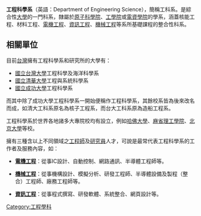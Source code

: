 {{Infobox University Department
|名称              =國立清華大學工程與系統科學系 
|其他名称        =
|徽标              =
|徽标说明        =
|图像名称        =
|图像大小        =
|图像说明        =
|拉丁名称        =
|隶属              =國立清華大學原子科學院
|建立时间        =1964年
|关闭时间        =
|类型              =學系
|下属              =
|主管官员        =
|主席              =
|院长              =
 |常务副院长     =
 |副院长           = 
 |系主任           =巫勇賢
 |所长              =
 |部长              =
 |主任              =
 |党委书记        =
 |头衔              =
 |头衔人名        =
 |教师              =40人（2017年8月）
 |员工              =
 |学生              =669人（2017年3月）
 |本科生           =405人（2017年3月）
 |研究生           =264人（2017年3月）
 |博士生           =106人（2017年3月）
 |其他学生        =
 |地址              =新竹市東區光復路二段101號
 |国家              ={{ROC-TWN}}
 |省                 =臺灣省
 |市                 =新竹市
 |坐标              =
 |网址              =http://ess.web.nthu.edu.tw
 |标志              =
 |脚注              =
 |會友人數            =
}}
{{Infobox University Department
 |名称              =國立成功大學工程科學系
 |其他名称        =
 |徽标              =
 |徽标说明        =
 |图像名称        =
 |图像大小        =
 |图像说明        =
 |拉丁名称        =
 |隶属              =國立成功大學工學院
 |建立时间        =1965年
 |关闭时间        =
 |类型              =學系
 |下属              =
 |主管官员        =
 |主席              =
 |院长              =
 |常务副院长     =
 |副院长           = 
 |系主任           =潘文峰
 |所长              =
 |部长              =
 |主任              =
 |党委书记        =
 |头衔              =
 |头衔人名        =
 |教师              =23人（2017年8月）
 |员工              =
 |学生              =536人（2017年3月）
 |本科生           =230人（2017年3月）
 |研究生           =306人（2017年3月）
 |博士生           =44人（2017年3月）
 |其他学生        =
 |地址              =臺南市東區大學路1號
 |国家              ={{ROC}}
 |省                 =
 |市                 =臺南市
 |坐标              =
 |网址              =http://www.es.ncku.edu.tw
 |标志              =
 |脚注              =
 |會友人數            =
}}
{{Infobox University Department
 |名称              =國立臺灣大學工程科學及海洋工程學系
 |其他名称        =
 |徽标              =
 |徽标说明        =
 |图像名称        =
 |图像大小        =
 |图像说明        =
 |拉丁名称        =
 |隶属              =國立臺灣大學工學院
 |建立时间        =1972年
 |关闭时间        =
 |类型              =學系
 |下属              =
 |主管官员        =
 |主席              =
 |院长              =
 |常务副院长     =
 |副院长           = 
 |系主任           =江茂雄
 |所长              =
 |部长              =
 |主任              =
 |党委书记        =
 |头衔              =
 |头衔人名        =
 |教师              =27人（2017年8月）
 |员工              =
 |学生              =417人（2017年5月）
 |本科生           =183人（2017年5月）
 |研究生           =234人（2016年10月）
 |博士生           =47人（2016年10月）
 |其他学生        =
 |地址              =臺北市大安區羅斯福路四段1號
 |国家              ={{ROC}}
 |省                 =
 |市                 =臺北市
 |坐标              =
 |网址              =http://www.esoe.ntu.edu.tw
 |标志              =
 |脚注              =
 |會友人數            =
}}
'''工程科學系'''（英語：Department of Engineering Science），簡稱工科系。是綜合性[[大學|大學]]的一門科系，隸屬於[[國立清華大學原子科學院|原子科學院]]、[[工學院|工學院]]或[[電資學院|電資學院]]的學系，涵蓋核能工程、材料工程、[[電機工程|電機工程]]、[[資訊工程|資訊工程]]、[[機械工程|機械工程]]等系所基礎課程的整合性科系。

==相關單位==
目前[[台灣|台灣]]擁有工程科學系和研究所的大學有：
* [[國立台灣大學|國立台灣大學]]工程科學及海洋科學系
* [[國立清華大學|國立清華大學]]工程與系統科學系
* [[國立成功大學|國立成功大學]]工程科學系
而其中除了成功大學工程科學系一開始便稱作工程科學系，其餘校系皆為後來改名而成，如清大工科系原名為核子工程系，而台大工科系原為造船工程系。

工程科學系於世界各地諸多大專院校均有設立，例如[[哈佛大學|哈佛大學]]、[[麻省理工學院|麻省理工學院]]、[[北京大學|北京大學]]等校。

擁有三種含以上不同領域之[[工程師|工程師]]及[[研究員|研究員]]人才，可說是最常代表工程科學系的工作者及服務內容，如：

*'''[[電機工程|電機工程]]'''：從事IC設計、自動控制、網路通訊、半導體工程師等。

*'''[[機械工程|機械工程]]'''：從事機構設計、模擬分析、研發工程師、半導體設備及製程（整合）工程師、廠務工程師等。

*'''[[資訊工程|資訊工程]]'''：從事程式撰寫、研發軟體、系統整合、網頁設計等。

[[Category:工程學科|Category:工程學科]]